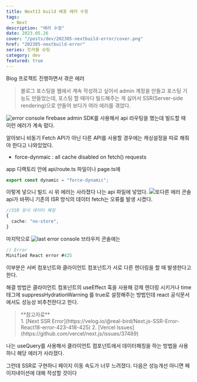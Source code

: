 ```yaml
---
title: Next13 build 배포 에러 수정
tags:
  - Next
description: "에러 수정"
date: 2023.05.26
cover: "/posts/dev/202305-nextbuild-error/cover.png"
href: "202305-nextbuild-error"
series: 트러블 슈팅
category: dev
featured: true
---
```


<Heading type="h2">Blog 프로젝트 진행하면서 겪은 에러</Heading>

<Blockquote>
  블로그 포스팅을 웹에서 계속 작성하고 싶어서 admin 계정을 만들고 포스팅 기능도
  만들었는데, 포스팅 할 때마다 빌드해주는 게 싫어서 SSR(Server-side
  rendering)으로 만들어 보다가 여러 에러를 겪었다.
</Blockquote>

![error console](/posts/dev/202305-nextbuild-error/1.png)
firebase admin SDK를 사용해서 api 라우팅을 했는데 빌드할 때 이런 에러가 계속 떴다.

알아보니 비동기 Fetch API가 아닌 다른 API를 사용할 경우에는 캐싱설정을 따로 해줘야 한다고 나와있었다.

- force-dynmaic : all cache disabled on fetch() requests

app 디랙토리 안에 api/route.ts 파일이나 page.ts에

```ts
export const dynamic = "force-dynamic";
```

이렇게 넣으니 빌드 시 위 에러는 사라졌다
나는 api 파일에 넣었다.
![또다른 에러 콘솔](/posts/dev/202305-nextbuild-error/2.png)
api가 바뀌니 기존의 ISR 방식의 데이터 fetch는 오류를 발생 시켰다.

```ts
//SSR 방식 데이터 패칭
{
  cache: "no-store",
}
```

마지막으로
![last error console](/posts/dev/202305-nextbuild-error/3.png)
브라우저 콘솔에는

```ts
// Error
Minified React error #425
```

이부분은 서버 컴포넌트와 클라이언트 컴포넌트가 서로 다른 렌더링을 할 때 발생한다고 한다.

해결 방법은 클라이언트 컴포넌트의 useEffect 훅을 사용해 강제 렌더링 시키거나 time 태그에 suppressHydrationWarning 를 true로 설정해주는 방법인데 react 공식문서에서도 성능상 비추천한다고 한다.

<Blockquote type="info">
  **참고자료** <br />
  1. [Next SSR Error](https://velog.io/@real-bird/Next.js-SSR-Error-React18-error-423-418-425)
  2. [Vercel Issues](https://github.com/vercel/next.js/issues/37489)
</Blockquote>

나는 useQuery를 사용해서 클라이언트 컴포넌트에서 데이터패칭을 하는 방법을 사용하니 해당 에러가 사라졌다.

그런데 SSR로 구현하니 페이지 이동 속도가 너무 느려졌다. 다음은 성능개선 아니면 페이지네이션에 대해 작성할 것이다
